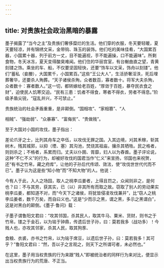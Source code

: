 ```yaml
---
---
---
```

title: 对贵族社会政治黑暗的暴露
---



墨子揭露了“当今之主”及贵族们奢侈糜烂的生活。他们穿的衣服，冬天要轻暖，夏天要轻凉，并有锦绣文采，金带钩、珠玉的装饰。他们吃的美味佳肴，“大国累百器，小国累十器，列于前方一丈，目不能遍视，手不能遍操，口不能遍味”。所剩食物，冬天冰冻，夏天变得酸臭难闻。他们住的华丽宫室，有台榭曲直之望，青黄刻镂之饰。乘坐的车、船，不仅要坚固轻快，还要“饰车以文采，饰舟以刻镂”。他们“蓄私（妾媵），大国累千，小国累百。”这些“王公大人”，生活骄奢淫泆，死后埋葬奢华，还要杀人殉葬。“天子诸侯杀殉，众者数百，寡者数十。将军大夫杀殉，众者数十：寡者数人。”这一切，都转嫁给老百姓，“厚敛于百姓，暴夺民衣食之财”，迫使民人饥寒交迫。“民有三患：饥者不得食，寒者不得衣，劳者不得息。”阶级矛盾尖锐，“寇乱并兴，不可禁止。”

贵族统治的社会矛盾重重，是非颠倒。“国相攻”、“家相篡”、“人

相贼”、“强劫弱”、“众暴寡”、“富侮贫”、“贵做贱”。

至于大国对小国的攻伐，墨子指出：

差论爪牙之士，比列其舟车之卒伍，以攻伐无罪之国。入其边境，刈其禾稼，斩其树木，残其城郭，以抑（堙、塞）其沟池，焚烧其祖庙，攘杀其牺牲。民之格者，则刭杀之；不格者，系累而归。丈夫以仆圉、胥靡，妇人以为舂酋。墨子评论说，这种“不仁不义”的行为，却被好攻伐的国君当作“仁义”来宣扬，邻国也来祝贺，还“有书之竹帛，藏之府库”，让他的子孙后代传颂、效法，使“攻伐世世代代而不已”。墨子认为这是些“知小物”而“不知大物”的人。他说：

今有人于此，入人之场园，取人之桃李瓜姜者，上得且罚之，众闻则非之，是何也？曰：不与其劳，获其实，已（以）非其所有而取之故。窃取了别人的劳动果实桃李瓜姜，都知道不对，而“今天下之诸侯，将犹皆侵凌攻伐兼并”，比“窃人之桃李瓜姜者，数千万矣，而自曰义也。”这是“少而示之黑，谓之黑，多示之黑谓白”，这是对黑白的颠倒。《墨子·鲁问》载：

子墨子谓鲁阳文君曰：“攻其邻国，杀其民人，取其牛马、粟米、货财，则书之于竹帛，镂之于金石，以为铭于钟鼎，传遗后世子孙，曰：莫若我多（战功多）！今贱人也，亦攻其邻家，杀其人民，取其狗豕、

食粮、衣裘，亦书之竹帛，以为铭于席豆，以遗后世子孙，曰：莫若我多！其可乎？”鲁阳文君曰：“然，吾以子之言观之，则天下之所谓可者，未必然也。”

在这里，墨子用当权贵族的行为来跟“贱人”即被统治者的同样行为来对比，便显示出当权贵族行为的荒唐、不正当。